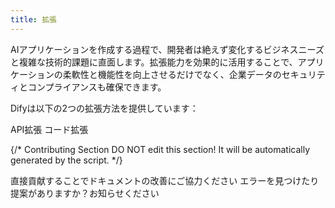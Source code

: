 ```yaml
---
title: 拡張
---
```



AIアプリケーションを作成する過程で、開発者は絶えず変化するビジネスニーズと複雑な技術的課題に直面します。拡張能力を効果的に活用することで、アプリケーションの柔軟性と機能性を向上させるだけでなく、企業データのセキュリティとコンプライアンスも確保できます。

Difyは以下の2つの拡張方法を提供しています：

<Card title="API拡張" icon="link" href="api-based-extension/">
  API拡張
</Card>

<Card title="コード拡張" icon="link" href="code-based-extension/">
  コード拡張
</Card>

{/*
Contributing Section
DO NOT edit this section!
It will be automatically generated by the script.
*/}

<CardGroup cols="2">
    <Card
        title="このページを編集する"
        icon="pen-to-square"
        href="https://github.com/langgenius/dify-docs-mintlify/edit/main/ja-jp/guides/extension/README.mdx"
    >
        直接貢献することでドキュメントの改善にご協力ください
    </Card>
    <Card
        title="問題を報告する"
        icon="github"
        href="https://github.com/langgenius/dify-docs-mintlify/issues/new?title=ドキュメントの問題%3A%20&body=%23%23%20問題の説明%0A%3C%21--%20発見した問題について簡単に説明してください%20--%3E%0A%0A%23%23%20ページリンク%0Ahttps%3A%2F%2Fgithub.com%2Flanggenius%2Fdify-docs-mintlify%2Fblob%2Fmain%2Fja-jp/guides/extension%2FREADME.mdx%0A%0A%23%23%20提案される変更%0A%3C%21--%20特定の変更案がある場合は、ここで説明してください%20--%3E%0A%0A%3C%21--%20ドキュメントの品質向上にご協力いただきありがとうございます！%20--%3E"
    >
        エラーを見つけたり提案がありますか？お知らせください
    </Card>
</CardGroup>
